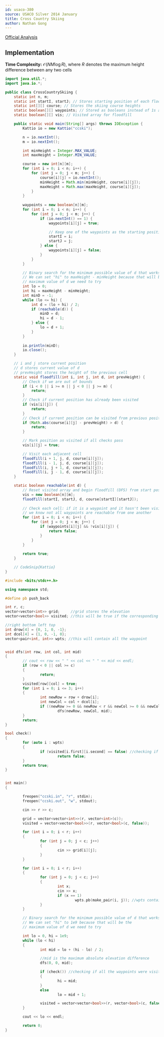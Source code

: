 ```yaml
---
id: usaco-380
source: USACO Silver 2014 January
title: Cross Country Skiing
author: Nathan Gong
---
```


[Official Analysis](http://www.usaco.org/current/data/sol_ccski.html)

## Implementation

**Time Complexity:** $\mathcal{O}(NM\log R)$, where $R$ denotes the maximum
height difference between any two cells

<LanguageSection>

<JavaSection>

```java
import java.util.*;
import java.io.*;

public class CrossCountrySkiing {
	static int n, m;
	static int startI, startJ; // Stores starting position of each floodfill
	static int[][] course; // Stores the skiing course heights
	static boolean[][] waypoints; // Stored as booleans instead of 1s and 0s
	static boolean[][] vis; // Visited array for floodfill

	public static void main(String[] args) throws IOException {
		Kattio io = new Kattio("ccski");

		n = io.nextInt();
		m = io.nextInt();

		int minHeight = Integer.MAX_VALUE;
		int maxHeight = Integer.MIN_VALUE;

		course = new int[n][m];
		for (int i = 0; i < n; i++) {
			for (int j = 0; j < m; j++) {
				course[i][j] = io.nextInt();
				minHeight = Math.min(minHeight, course[i][j]);
				maxHeight = Math.max(maxHeight, course[i][j]);
			}
		}
		
		waypoints = new boolean[n][m];
		for (int i = 0; i < n; i++) {
			for (int j = 0; j < m; j++) {
				if (io.nextInt() == 1) {
					waypoints[i][j] = true;

					// Keep one of the waypoints as the starting position
					startI = i;
					startJ = j;
				} else {
					waypoints[i][j] = false;
				}
			}
		}

		// Binary search for the minimum possible value of d that works
		// We can set "hi" to maxHeight - minHeight because that will be the
		// maximum value of d we need to try
		int lo = 0;
		int hi = maxHeight - minHeight;
		int minD = -1;
		while (lo <= hi) {
			int d = (lo + hi) / 2;
			if (reachable(d)) {
				minD = d;
				hi = d - 1;
			} else {
				lo = d + 1;
			}
		}
		
		io.println(minD);
		io.close();
	}

	// i and j store current position
	// d stores current value of d
	// prevHeight stores the height of the previous cell
	static void floodfill(int i, int j, int d, int prevHeight) {
		// Check if we are out of bounds
		if (i < 0 || i >= n || j < 0 || j >= m) {
			return;
		}
		// Check if current position has already been visited
		if (vis[i][j]) {
			return;
		}
		// Check if current position can be visited from previous position
		if (Math.abs(course[i][j] - prevHeight) > d) {
			return;
		}

		// Mark position as visited if all checks pass
		vis[i][j] = true;

		// Visit each adjacent cell
		floodfill(i + 1, j, d, course[i][j]);
		floodfill(i - 1, j, d, course[i][j]);
		floodfill(i, j + 1, d, course[i][j]);
		floodfill(i, j - 1, d, course[i][j]);
	}

	static boolean reachable(int d) {
		// Reset visited array and begin floodfill (DFS) from start position
		vis = new boolean[n][m];
		floodfill(startI, startJ, d, course[startI][startJ]);
		
		// Check each cell: if it is a waypoint and it hasn't been visited,
		// we know not all waypoints are reachable from one another
		for (int i = 0; i < n; i++) {
			for (int j = 0; j < m; j++) {
				if (waypoints[i][j] && !vis[i][j]) {
					return false;
				}
			}
		}
		
		return true;
	}

	// CodeSnip{Kattio}
}
```

</JavaSection>

<CPPSection>

```cpp
#include <bits/stdc++.h>

using namespace std;

#define pb push_back

int r, c;
vector<vector<int>> grid;     //grid stores the elevation
vector<vector<bool>> visited; //this will be true if the corresponding location of the grid has been visited atleast once

//right bottom left top
int drow[4] = {0, 1, 0, -1};
int dcol[4] = {1, 0, -1, 0};
vector<pair<int, int>> wpts; //this will contain all the waypoint


void dfs(int row, int col, int mid)
{
        // cout << row << " " << col << " " << mid << endl;
        if (row < 0 || col >= c)
        {
                return;
        }
        visited[row][col] = true;
        for (int i = 0; i <= 3; i++)
        {
                int newRow = row + drow[i];
                int newCol = col + dcol[i];
                if ((newRow >= 0 && newRow < r && newCol >= 0 && newCol < c) && !visited[newRow][newCol] && (abs(grid[newRow][newCol] - grid[row][col]) <= mid))
                        dfs(newRow, newCol, mid);
        }
        return;
}

bool check()
{
        for (auto i : wpts)
        {
                if (visited[i.first][i.second] == false) //checking if all the waypoints were visited in the last dfs, or not
                        return false;
        }
        return true;
}


int main()
{

        freopen("ccski.in", "r", stdin);
        freopen("ccski.out", "w", stdout);

        cin >> r >> c;

        grid = vector<vector<int>>(r, vector<int>(c));
        visited = vector<vector<bool>>(r, vector<bool>(c, false));

        for (int i = 0; i < r; i++)
        {
                for (int j = 0; j < c; j++)
                {
                        cin >> grid[i][j];
                }
        }

        for (int i = 0; i < r; i++)
        {
                for (int j = 0; j < c; j++)
                {
                        int x;
                        cin >> x;
                        if (x == 1)
                                wpts.pb(make_pair(i, j)); //wpts contains all the waypoints
                }
        }

        // Binary search for the minimum possible value of d that works
        // We can set "hi" to 1e9 because that will be the
        // maximum value of d we need to try

        int lo = 0, hi = 1e9;
        while (lo < hi)
        {
                int mid = lo + (hi - lo) / 2;

                //mid is the maximum absolute elevation difference
                dfs(0, 0, mid);

                if (check()) //checking if all the waypoints were visited or not
                {
                        hi = mid;
                }
                else
                        lo = mid + 1;

                visited = vector<vector<bool>>(r, vector<bool>(c, false));
        }

        cout << lo << endl;

        return 0;
}

```

</CPPSection>

</LanguageSection>

